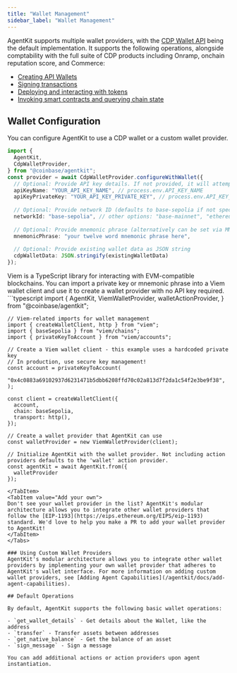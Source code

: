 ```yaml
---
title: "Wallet Management"
sidebar_label: "Wallet Management"
---
```



AgentKit supports multiple wallet providers, with the [CDP Wallet API](/wallet-api/docs/welcome) being the default implementation. It supports the following operations, alongside comptability with the full suite of CDP products including Onramp, onchain reputation score, and Commerce:
- [Creating API Wallets](/wallet-api/docs/wallets)
- [Signing transactions](/wallet-api/docs/message-signing)
- [Deploying and interacting with tokens](/wallet-api/docs/smart-contract-deployments)
- [Invoking smart contracts and querying chain state](/wallet-api/docs/smart-contract-interactions)

## Wallet Configuration

You can configure AgentKit to use a CDP wallet or a custom wallet provider.
<Tabs>
<TabItem value="CDP Wallet (default)">
```typescript
import {
  AgentKit,
  CdpWalletProvider,
} from "@coinbase/agentkit";
const provider = await CdpWalletProvider.configureWithWallet({
  // Optional: Provide API key details. If not provided, it will attempt to configure from JSON.
  apiKeyName: "YOUR_API_KEY_NAME", // process.env.API_KEY_NAME
  apiKeyPrivateKey: "YOUR_API_KEY_PRIVATE_KEY", // process.env.API_KEY_PRIVATE_KEY
  
  // Optional: Provide network ID (defaults to base-sepolia if not specified)
  networkId: "base-sepolia", // other options: "base-mainnet", "ethereum-mainnet", "arbitrum-mainnet", "polygon-mainnet".
  
  // Optional: Provide mnemonic phrase (alternatively can be set via MNEMONIC_PHRASE env var)
  mnemonicPhrase: "your twelve word mnemonic phrase here",
  
  // Optional: Provide existing wallet data as JSON string
  cdpWalletData: JSON.stringify(existingWalletData)
});
```
</TabItem>

<TabItem value="Viem Wallet">
Viem is a TypeScript library for interacting with EVM-compatible blockchains. You can import a private key or mnemonic phrase into a Viem wallet client and use it to create a wallet provider with no API key required.
```typescript
    import {
    AgentKit,
    ViemWalletProvider,
    walletActionProvider,
    } from "@coinbase/agentkit";

    // Viem-related imports for wallet management
    import { createWalletClient, http } from "viem";
    import { baseSepolia } from "viem/chains";
    import { privateKeyToAccount } from "viem/accounts";

    // Create a Viem wallet client - this example uses a hardcoded private key
    // In production, use secure key management!
    const account = privateKeyToAccount(
      "0x4c0883a69102937d6231471b5dbb6208ffd70c02a813d7f2da1c54f2e3be9f38",
    );

    const client = createWalletClient({
      account,
      chain: baseSepolia,
      transport: http(),
    });

    // Create a wallet provider that AgentKit can use
    const walletProvider = new ViemWalletProvider(client);

    // Initialize AgentKit with the wallet provider. Not including action providers defaults to the 'wallet' action provider.
    const agentKit = await AgentKit.from({
      walletProvider
    });
```
</TabItem>
<TabItem value="Add your own">
Don't see your wallet provider in the list? AgentKit's modular architecture allows you to integrate other wallet providers that follow the [EIP-1193](https://eips.ethereum.org/EIPS/eip-1193) standard. We'd love to help you make a PR to add your wallet provider to AgentKit!
</TabItem>
</Tabs>

### Using Custom Wallet Providers
AgentKit's modular architecture allows you to integrate other wallet providers by implementing your own wallet provider that adheres to AgentKit's wallet interface. For more information on adding custom wallet providers, see [Adding Agent Capabilities](/agentkit/docs/add-agent-capabilities).

## Default Operations

By default, AgentKit supports the following basic wallet operations:

- `get_wallet_details` - Get details about the Wallet, like the address
- `transfer` - Transfer assets between addresses  
- `get_native_balance` - Get the balance of an asset
- `sign_message` - Sign a message

You can add additional actions or action providers upon agent instantiation.
